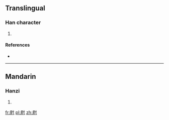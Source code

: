 ==Translingual==

===Han character===
{{Han char|rn=44|rad=尸|as=07|sn=10|four=|canj=尸山木戈 (SUDI)}}

# {{defn|Han|sort=尸07}}

====References====
* {{Han ref|kx=0302.161|hdz=20975.061|uh=5C57|ud=23639}}

----

==Mandarin==

===Hanzi===
{{cmn-hanzi|pin=[[wěi]] ([[wei3]])|wg=wei<sup>3</sup>}}

# {{defn|lang=cmn|sort=尸07}}

[[fr:屗]]
[[pl:屗]]
[[zh:屗]]